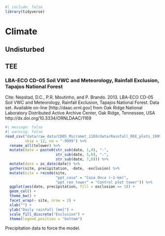 ```r
#| include: false
library(tidyverse)
```

# Climate {.unnumbered}

## Undisturbed

## TEE

### LBA-ECO CD-05 Soil VWC and Meteorology, Rainfall Exclusion, Tapajos National Forest

Cite: Nepstad, D.C., P.R. Moutinho, and P. Brando. 2013. LBA-ECO CD-05 Soil VWC and Meteorology, Rainfall Exclusion, Tapajos National Forest. Data set. Available on-line \[http://daac.ornl.gov\] from Oak Ridge National Laboratory Distributed Active Archive Center, Oak Ridge, Tennessee, USA http://dx.doi.org/10.3334/ORNLDAAC/1169

```r
#| message: false
#| warning: false
read_csv("data/raw_data/CD05_Micromet_1169/data/Rainfall_REE_plots_1999_2006.csv",
         skip = 12, na = "-9999") %>% 
  rename_all(tolower) %>% 
  mutate(date = paste0(str_sub(date, 1,4), "-",
                       str_sub(date, 5,6), "-",
                       str_sub(date, 7,8))) %>% 
  mutate(date = as_date(date)) %>% 
  gather(site, precipitation, -date, -exclusion) %>% 
  mutate(site = recode(site, 
                       "ppt_casa" = "Casa Onca (~1-km)",
                       "ppt_ree_tower" = "Control plot tower")) %>% 
  ggplot(aes(date, precipitation, fill = exclusion == 1)) +
  geom_col() +
  theme_bw() +
  facet_wrap(~ site, nrow = 2) +
  xlab("") +
  ylab("Daily rainfall [mm]") +
  scale_fill_discrete("Exclusion") +
  theme(legend.position = "bottom")
```

Precipitation data to force the model.

